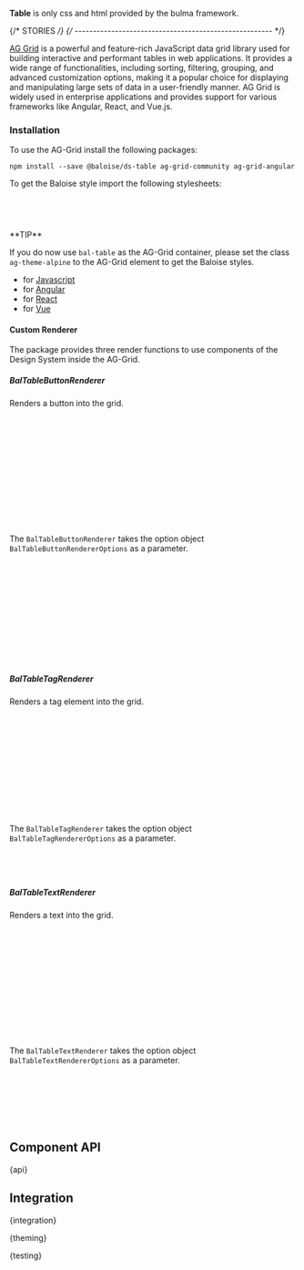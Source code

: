 

<Meta of={TableStories} />

<StoryHeading of={TableStories.Basic} hidden></StoryHeading>

<Banner of={TableStories} />

<Lead>**Table** is only css and html provided by the bulma framework.</Lead>

<Canvas of={TableStories.Basic} sourceState="closed" />

<PlaygroundBar of={TableStories.Basic}></PlaygroundBar>

{/* STORIES */}
{/* ------------------------------------------------------ */}

<StoryHeading of={TableStories.AgGrid}></StoryHeading>

[AG Grid](https://www.ag-grid.com/) is a powerful and feature-rich JavaScript data grid library used for building interactive and performant tables in web applications.
It provides a wide range of functionalities, including sorting, filtering, grouping, and advanced customization options, making it a popular choice for displaying and
manipulating large sets of data in a user-friendly manner. AG Grid is widely used in enterprise applications and provides support for various frameworks like Angular, React, and Vue.js.

<CodeSandbox of={TableStories.AgGrid} />

### Installation

To use the AG-Grid install the following packages:

```
npm install --save @baloise/ds-table ag-grid-community ag-grid-angular
```

To get the Baloise style import the following stylesheets:

```scss
@import 'ag-grid-community/styles/ag-grid';
@import 'ag-grid-community/styles/ag-theme-alpine';
@import '@baloise/ds-table/css/design-system-table';
```

<InfoQuote>
**TIP**

If you do now use `bal-table` as the AG-Grid container,
please set the class `ag-theme-alpine` to the AG-Grid element to get the Baloise styles.
</InfoQuote>

- for [Javascript](https://www.ag-grid.com/javascript-data-grid/getting-started/)
- for [Angular](https://www.ag-grid.com/angular-data-grid/getting-started/)
- for [React](https://www.ag-grid.com/react-data-grid/getting-started/)
- for [Vue](https://www.ag-grid.com/vue-data-grid/getting-started/)

#### Custom Renderer

The package provides three render functions to use components of the Design System inside the AG-Grid.

##### BalTableButtonRenderer

Renders a button into the grid.

```typescript
import { BalTableButtonRenderer } from '@baloise/ds-table'

...
{
  field: 'button',
  sortable: true,
  filter: true,
  cellRenderer: BalTableButtonRenderer({
    expanded: true,
    icon: 'github',
  }),
},
...
```

The `BalTableButtonRenderer` takes the option object `BalTableButtonRendererOptions` as a parameter.

```typescript
interface BalTableButtonRendererOptions {
  color?: (params: ICellRendererParams) => ColorTypes
  loading?: (params: ICellRendererParams) => boolean
  href?: (params: ICellRendererParams) => string
  icon?: string
  iconRight?: boolean
  square?: boolean
  expanded?: boolean
  outlined?: boolean
  link?: boolean
  target?: '_blank' | ' _parent' | '_self' | '_top'
}
```

##### BalTableTagRenderer

Renders a tag element into the grid.

```typescript
import { BalTableTagRenderer } from '@baloise/ds-table'

...
{
  field: 'tag',
  sortable: true,
  filter: true,
  cellRenderer: BalTableTagRenderer({
    color: params => (params.value === 'Invalid' ? 'danger' : 'success'),
  }),
},
...
```

The `BalTableTagRenderer` takes the option object `BalTableTagRendererOptions` as a parameter.

```typescript
interface BalTableTagRendererOptions {
  color?: (params: ICellRendererParams) => ColorTypes
}
```

##### BalTableTextRenderer

Renders a text into the grid.

```typescript
import { BalTableTextRenderer } from '@baloise/ds-table'

...
{
  field: 'textWithIcon',
  sortable: true,
  filter: true,
  cellRenderer: BalTableTextRenderer({
    icon: params => 'github',
    iconColor: params => 'primary',
  }),
},
...
```

The `BalTableTextRenderer` takes the option object `BalTableTextRendererOptions` as a parameter.

```typescript
interface BalTableTextRendererOptions {
  color?: (params: ICellRendererParams) => ColorTypes
  icon?: (params: ICellRendererParams) => string
  iconColor?: (params: ICellRendererParams) => ColorTypes
  iconRight?: (params: ICellRendererParams) => boolean
}
```

## Component API


<Markdown>{api}</Markdown>

## Integration


<Markdown>{integration}</Markdown>


<Markdown>{theming}</Markdown>


<Markdown>{testing}</Markdown>

<Footer />
